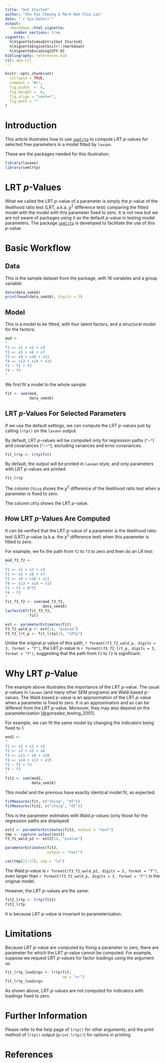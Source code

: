 ```yaml
---
title: "Get Started"
author: "Shu Fai Cheung & Mark Hok Chio Lai"
date: "`r Sys.Date()`"
output:
  rmarkdown::html_vignette:
    number_sections: true
vignette: >
  %\VignetteIndexEntry{Get Started}
  %\VignetteEngine{knitr::rmarkdown}
  %\VignetteEncoding{UTF-8}
bibliography: references.bib
csl: apa.csl
---
```


```r
knitr::opts_chunk$set(
  collapse = TRUE,
  comment = "#>",
  fig.width  =  6,
  fig.height =  6,
  fig.align = "center",
  fig.path = ""
)
```

# Introduction

This article illustrates how to use
[`semlrtp`](https://sfcheung.github.io/semlrtp/) to
compute LRT *p*-values for selected free parameters in
a model fitted by `lavaan`.

These are the packages needed for this illustration:

```r
library(lavaan)
library(semlrtp)
```

# LRT *p*-Values

What we called the LRT *p*-value of a parameter is
simply the *p*-value of the likelihood
ratio test (LRT, a.k.a. $\chi^2$ difference test)
comparing the fitted model with the model with
this parameter fixed to zero. It is not new but
we are not aware of packages using it as the default
*p*-value in testing model parameters.
The package
[`semlrtp`](https://sfcheung.github.io/semlrtp/)
is developed to facilitate the use of
this *p*-value.

# Basic Workflow

## Data

This is the sample dataset from the package,
with 16 variables and a group variable:

```r
data(data_sem16)
print(head(data_sem16), digits = 2)
```

## Model

This is a model to be fitted, with
four latent factors, and a structural
model for the factors:

```r
mod <-
"
f1 =~ x1 + x2 + x3
f2 =~ x5 + x6 + x7
f3 =~ x9 + x10 + x11
f4 =~ x13 + x14 + x15
f3 ~ f1 + f2
f4 ~ f3
"
```

We first fit a model to the whole sample:

```r
fit <- sem(mod,
           data_sem16)
```

## LRT *p*-Values For Selected Parameters

If we use the default settings,
we can compute the LRT *p*-values just
by calling `lrtp()` on the `lavann`
output.

By default, LRT *p*-values will be computed
only for regression paths
(`"~"`) and covariances (`"~~"`),
excluding variances and error covariances.

```r
fit_lrtp <- lrtp(fit)
```

By default, the output will be printed
in `lavaan` style, and only parameters
with LRT *p*-values are printed:

```r
fit_lrtp
```

The column `Chisq` shows the $\chi^2$
difference of the likelihood ratio test
when a parameter is fixed to zero.

The column `LRTp` shows the LRT *p*-value.

## How LRT *p*-Values Are Computed

It can be verified that the LRT *p*-value
of a parameter is the likelihood ratio
test (LRT) *p*-value (a.k.a. the $\chi^2$
difference test) when this parameter is
fitted to zero.

For example, we fix the path from `f2`
to `f3` to zero and then do an LR test:

```r
mod_f3_f2 <-
"
f1 =~ x1 + x2 + x3
f2 =~ x5 + x6 + x7
f3 =~ x9 + x10 + x11
f4 =~ x13 + x14 + x15
f3 ~ f1 + 0*f2
f4 ~ f3
"
fit_f3_f2 <- sem(mod_f3_f2,
                 data_sem16)
lavTestLRT(fit_f3_f2,
           fit)
```

```r
est <- parameterEstimates(fit)
f3_f2_wald_p <- est[14, "pvalue"]
f3_f2_lrt_p <- fit_lrtp[14, "LRTp"]
```

Unlike the original *p*-value of
this path,
`r formatC(f3_f2_wald_p, digits = 3, format = "f")`,
the LRT *p*-value is
`r formatC(f3_f2_lrt_p, digits = 3, format = "f")`,
suggesting that the path from `f2` to `f2`
is significant.

# Why LRT *p*-Value

The example above illustrates the importance
of the LRT *p*-value. The usual *p*-values
in `lavaan` (and many other SEM
programs) are Wald-based *p*-values.
The Wald-based p-value is an approximation
of the
LRT *p*-value when a parameter is fixed
to zero. It is an approximation and
so can be different from the
LRT *p*-value. Moreover, they may also
depend on
the parameterization [@gonzalez_testing_2001].

For example, we can fit the same model
by changing the indicators being fixed to 1.

```r
mod2 <-
"
f1 =~ x2 + x1 + x3
f2 =~ x7 + x5 + x6
f3 =~ x11 + x9 + x10
f4 =~ x14 + x13 + x15
f3 ~ f1 + f2
f4 ~ f3
"
fit2 <- sem(mod2,
            data_sem16)
```

This model and the previous have exactly
identical model fit, as expected:

```r
fitMeasures(fit, c("chisq", "df"))
fitMeasures(fit2, c("chisq", "df"))
```

This is the parameter estimates with
Wald *p*-values (only those for
the regression paths are displayed)

```r
est2 <- parameterEstimates(fit2, output = "text")
tmp <- capture.output(est2)
f3_f2_wald_p2 <- est2[14, "pvalue"]
```

```r
parameterEstimates(fit2,
                   output = "text")
```

```r
cat(tmp[21:27], sep = "\n")
```

The Wald *p*-value is
`r formatC(f3_f2_wald_p2, digits = 3, format = "f")`,
even larger than
`r formatC(f3_f2_wald_p, digits = 3, format = "f")`
in the original model.

However, the LRT *p*-values are the same:

```r
fit2_lrtp <- lrtp(fit2)
fit2_lrtp
```

It is because LRT *p*-value is invariant to
parameterization.

# Limitations

Because LRT *p*-value are computed by
fixing a parameter to zero, there are
parameter for which the LRT *p*-value
cannot be computed. For example,
suppose we request LRT *p*-values for
factor loadings using the argument
`op`:

```r
fit_lrtp_loadings <- lrtp(fit,
                          op = "=~")
fit_lrtp_loadings
```

As shown above, LRT *p*-values are not
computed for indicators with loadings
fixed to zero.

# Further Information

Please refer to the help page of
`lrtp()` for other arguments, and
the print method of `lrtp()` output
(`print.lrtp()`) for options
in printing.

# References
